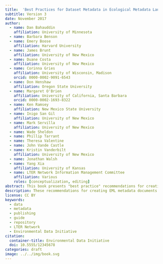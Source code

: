 ```yaml
---
title:  'Best Practices for Dataset Metadata in Ecological Metadata Language (EML)'
subtitle: Version 3
date: November 2017
author:
  - name: Dan Bahauddin
    affiliation: University of Minnesota
  - name: Barbara Benson
  - name: Emery Boose
    affiliation: Harvard University
  - name: James Brunt
    affiliation: University of New Mexico
  - name: Duane Costa
    affiliation: University of New Mexico
  - name: Corinna Gries
    affiliation: University of Wisconsin, Madison
    orcid: 0000-0002-9091-6543
  - name: Don Henshaw
    affiliation: Oregon State University
  - name: Margaret O'Brien
    affiliation: University of California, Santa Barbara
    orcid: 0000-0002-1693-8322
  - name: Ken Ramsey
    affiliation: New Mexico State University
  - name: Inigo San Gil
    affiliation: University of New Mexico
  - name: Mark Servilla
    affiliation: University of New Mexico
  - name: Wade Sheldon
  - name: Phillip Tarrant
  - name: Theresa Valentine
  - name: John Vande Castle
  - name: Kristin Vanderbilt
    affiliation: University of New Mexico
  - name: Jonathan Walsh
  - name: Yang Xia
    affiliation: University of Kansas
  - name: LTER Network Information Management Committee
    affiliation: Various
    roles: [conceptualization, editing]
abstract: This book presents "best practice" recommendations for creating metadata documents in the Ecological Metadata Language (EML), a widely accepted standard for research metadata exchange in the environmental sciences. The document focuses the most common use-cases for EML and recommends content and formatting for its most important and frequently-used metadata elements. As such, these recommendations can be applied to most research datasets that include EML metadata. There are also recommendations specific to the U.S. LTER Network and Environmental Data Initiative (EDI) repository. This is Version 3 of the book, updated in 2017 by the EML Best Practices working group of the LTER Network Information Management Committee.
description: These recommendations for creating EML metadata documents can be applied to most research datasets. This is Version 3 (2017), written by the LTER/EDI EML Best Practices Working Group. Find earlier versions [here](../../history.qmd).
license: CC BY
keywords:
  - data
  - metadata
  - publishing
  - guide
  - repository
  - LTER Network
  - Environmental Data Initiative
citation: 
  container-title: Environmental Data Initiative
  doi: 10.5555/12345678
categories: draft
image: ../../img/book.svg
---
```

